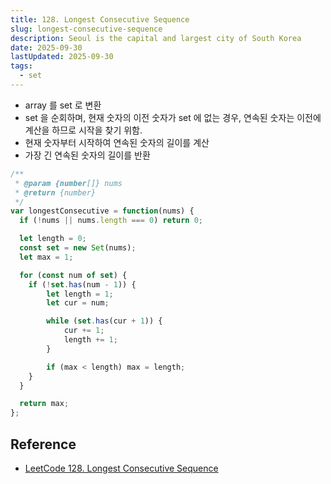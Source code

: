```yaml
---
title: 128. Longest Consecutive Sequence
slug: longest-consecutive-sequence
description: Seoul is the capital and largest city of South Korea
date: 2025-09-30
lastUpdated: 2025-09-30
tags:
  - set
---
```


* array 를 set 로 변환
* set 을 순회하며, 현재 숫자의 이전 숫자가 set 에 없는 경우, 연속된 숫자는 이전에 계산을 하므로 시작을 찾기 위함.
* 현재 숫자부터 시작하여 연속된 숫자의 길이를 계산
* 가장 긴 연속된 숫자의 길이를 반환


```typescript
/**
 * @param {number[]} nums
 * @return {number}
 */
var longestConsecutive = function(nums) {
  if (!nums || nums.length === 0) return 0;

  let length = 0;
  const set = new Set(nums);
  let max = 1;

  for (const num of set) {
    if (!set.has(num - 1)) {
        let length = 1;
        let cur = num;

        while (set.has(cur + 1)) {
            cur += 1;
            length += 1;
        }

        if (max < length) max = length;
    }
  }

  return max;
};
```

## Reference

* [LeetCode 128. Longest Consecutive Sequence](https://leetcode.com/problems/longest-consecutive-sequence/)